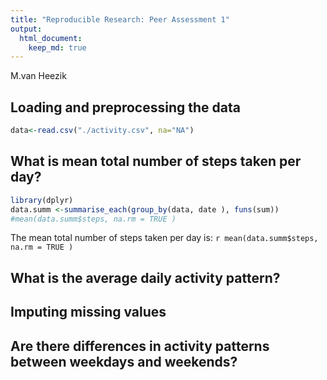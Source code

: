 ```yaml
---
title: "Reproducible Research: Peer Assessment 1"
output: 
  html_document:
    keep_md: true
---
```

M.van Heezik

## Loading and preprocessing the data
```r
data<-read.csv("./activity.csv", na="NA")
```

## What is mean total number of steps taken per day?
```r
library(dplyr)
data.summ <-summarise_each(group_by(data, date ), funs(sum))
#mean(data.summ$steps, na.rm = TRUE )

```
The mean total number of steps taken per day is: `r mean(data.summ$steps, na.rm = TRUE )`

## What is the average daily activity pattern?



## Imputing missing values



## Are there differences in activity patterns between weekdays and weekends?
